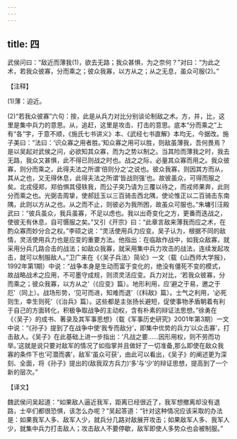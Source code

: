 ```yaml
---
---
---
```

title: 四
---



武侯问曰：“敌近而薄我(1)，欲去无路；我众甚惧，为之奈何？”对曰：“为此之术，若我众彼寡，分而乘之；彼众我寡，以方从之；从之无息，虽众可服(2)。”

【注释】

(1)薄：迫近。

(2)“若我众彼寡”六句：按，此是从兵力对比分别谈论制敌之术。方，并，比，这里是集中兵力的意思。从，追赶，这里是攻击、打击的意思。底本“分而乘之”上有“各”字，于意不顺，《施氏七书讲义》本、《武经七书直解》本均无，今据改。施子美曰：“法曰：‘识众寡之用者胜。’知众寡之用可以胜，则敌虽薄我，吾何畏焉？是以吴起对武侯之问，必欲知其众寡，而为之势以制之。当其险而薄我之时，我去无路，我众又甚惧，此不得已则战之时也。战之之际，必量其众寡而用之。我众彼寡，则分而乘之，此得夫法之所谓‘倍则分之’之说也。彼众我寡，则因其方而从，其从之也，又无得休息，此得夫法之所谓‘皆战则强’也。故彼虽众，可得而服之矣。北戎侵郑，郑伯惧其侵轶我，而公子突乃请为三覆以待之，而戎师果奔，此则分而乘之也。光弼击周挚，使郝廷玉以三百骑击西北隅，使论惟正以二百骑击东南隅，此则以方从之也。从之而不止，则彼必为我所困，故虽众可服也。”朱墉引汪殿武曰：“彼兵虽众，我兵虽寡，不足以虑也。我以出奇变化之方，更番而迭战之，使彼无有休息，自可慑服之矣。”又引《开宗》曰：“此章言敌来薄我而应之术，在酌众寡而妙分合之权。”李硕之说：“灵活使用兵力应变。吴子认为，根据不同的敌情，灵活使用兵力也是应变的重要方法。他指出：在临敌作战中，如我众敌寡，就采用分兵几路合击的战法；如敌众我寡，就采用集中兵力攻击的战法，连续发起攻击，就可以制服敌人。”卫广来在《〈吴子兵法〉简论》一文（载《山西师大学报》，1992年第1期）中说：“战争本身是生动而富于变化的，绝没有僵死不变的模式，故战略战术之应用，不可墨守成规，则须灵活应变。兵力对比，‘若我众彼寡，分而乘之；彼众我寡，以方从之’（《应变》篇）。地形利用，应‘避之于易，邀之于厄’（同上）。战场形势，‘见可而进，知难而退’（《料敌》篇）。士气之利用，‘必死则生，幸生则死’（《治兵》篇）。这些都是主张扬长避短，促使事物矛盾朝着有利于自己的方面转化，积极争取战争的主动权，含有朴素的辩证法思想。”徐勇在《〈吴子〉的成书、著录及其军事思想》（载《军事历史研究》2001年第3期）一文中说：“《孙子》提到了在战争中使‘我专而敌分’，即集中优势的兵力‘以众击寡’，打击敌人。《吴子》在此基础上进一步指出：‘凡战之要……因形用权，则不劳而功举。’这就是说只要对敌军的情况了如指掌并且做好了一切准备,那么即使在敌众我寡的条件下也‘可潜而袭’，敌军‘虽众可获’，由此可以看出，《吴子》的阐述更为深刻、全面，将《孙子》提出的(敌我双方兵力)‘多’与‘少’的辩证思想，提高到了一个新的层次。”

【译文】

魏武侯问吴起道：“如果敌人逼近我军，距离已经很近了，我军想撤离却没有退路，士卒们都很恐惧，该怎么办呢？”吴起答道：“针对这种情况应该采取的办法是：如果我军人多、敌军人少，就兵分几路对敌展开攻击；如果敌军人多、我军人少，就集中兵力打击敌人；攻击敌人不要停歇，敌军即使人多势众也会被制服。”